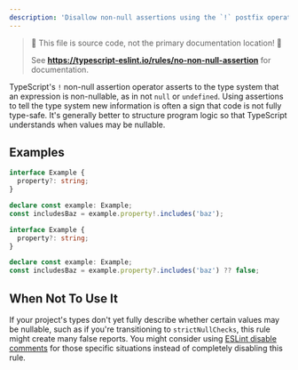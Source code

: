 ---
description: 'Disallow non-null assertions using the `!` postfix operator.'
---


> 🛑 This file is source code, not the primary documentation location! 🛑
>
> See **https://typescript-eslint.io/rules/no-non-null-assertion** for documentation.

TypeScript's `!` non-null assertion operator asserts to the type system that an expression is non-nullable, as in not `null` or `undefined`.
Using assertions to tell the type system new information is often a sign that code is not fully type-safe.
It's generally better to structure program logic so that TypeScript understands when values may be nullable.

## Examples

<Tabs>
<TabItem value="❌ Incorrect">

```ts
interface Example {
  property?: string;
}

declare const example: Example;
const includesBaz = example.property!.includes('baz');
```

</TabItem>
<TabItem value="✅ Correct">

```ts
interface Example {
  property?: string;
}

declare const example: Example;
const includesBaz = example.property?.includes('baz') ?? false;
```

</TabItem>
</Tabs>

## When Not To Use It

If your project's types don't yet fully describe whether certain values may be nullable, such as if you're transitioning to `strictNullChecks`, this rule might create many false reports.
You might consider using [ESLint disable comments](https://eslint.org/docs/latest/use/configure/rules#using-configuration-comments-1) for those specific situations instead of completely disabling this rule.
